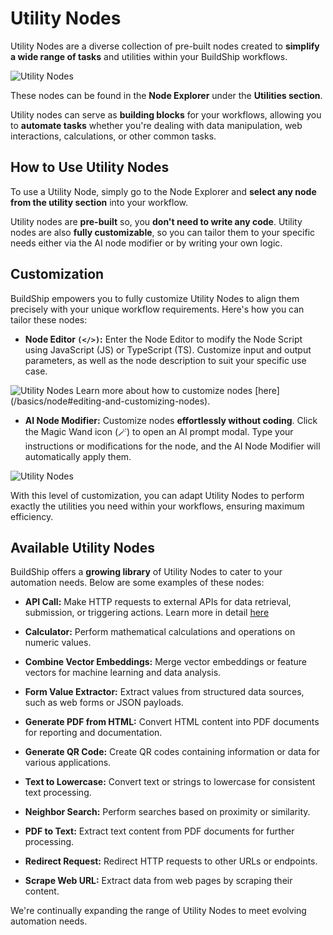# Utility Nodes


Utility Nodes are a diverse collection of pre-built nodes created to **simplify a wide range of tasks** and utilities within your BuildShip workflows. 

<Image src={utility1} alt="Utility Nodes" width={1200} />

These nodes can be found in the **Node Explorer** under the **Utilities section**. 

Utility nodes can serve as **building blocks** for your workflows, allowing you to **automate tasks** whether you're dealing with data manipulation, web interactions, calculations, or other common tasks.

## How to Use Utility Nodes

To use a Utility Node, simply go to the Node Explorer and **select any node from the utility section** into your workflow. 

Utility nodes are **pre-built** so, you **don't need to write any code**. Utility nodes are also **fully customizable**, so you can tailor them to your specific needs either via the AI node modifier or by writing your own logic.

## Customization

BuildShip empowers you to fully customize Utility Nodes to align them precisely with your unique workflow requirements. Here's how you can tailor these nodes:

- **Node Editor `(</>)`:** Enter the Node Editor to modify the Node Script using JavaScript (JS) or TypeScript (TS). Customize input and output parameters, as well as the node description to suit your specific use case.

<Image src={utility2} alt="Utility Nodes" width={1200} />

<Callout emoji="💡">
Learn more about how to customize nodes [here](/basics/node#editing-and-customizing-nodes).
</Callout>

- **AI Node Modifier:** Customize nodes **effortlessly without coding**. Click the Magic Wand icon (🪄) to open an AI prompt modal. Type your instructions or modifications for the node, and the AI Node Modifier will automatically apply them.

<Image src={utility3} alt="Utility Nodes" width={1200} />

With this level of customization, you can adapt Utility Nodes to perform exactly the utilities you need within your workflows, ensuring maximum efficiency.

## Available Utility Nodes

BuildShip offers a **growing library** of Utility Nodes to cater to your automation needs. Below are some examples of these nodes:

- **API Call:** Make HTTP requests to external APIs for data retrieval, submission, or triggering actions. Learn more in detail [here](/core-nodes/api-call-node)

- **Calculator:** Perform mathematical calculations and operations on numeric values.

- **Combine Vector Embeddings:** Merge vector embeddings or feature vectors for machine learning and data analysis.

- **Form Value Extractor:** Extract values from structured data sources, such as web forms or JSON payloads.

- **Generate PDF from HTML:** Convert HTML content into PDF documents for reporting and documentation.

- **Generate QR Code:** Create QR codes containing information or data for various applications.

- **Text to Lowercase:** Convert text or strings to lowercase for consistent text processing.

- **Neighbor Search:** Perform searches based on proximity or similarity.

- **PDF to Text:** Extract text content from PDF documents for further processing.

- **Redirect Request:** Redirect HTTP requests to other URLs or endpoints.

- **Scrape Web URL:** Extract data from web pages by scraping their content.

We're continually expanding the range of Utility Nodes to meet evolving automation needs.

